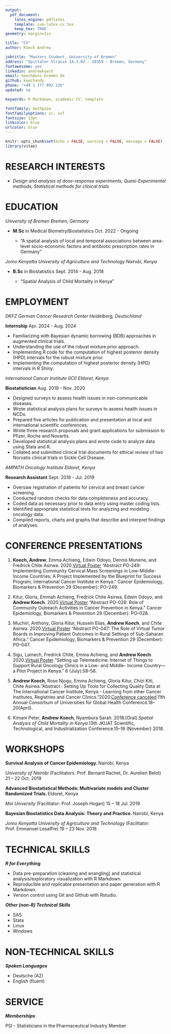 ---
output: 
  pdf_document:
    latex_engine: pdflatex
    template: svm-latex-cv.tex
    keep_tex: TRUE
geometry: margin=1in

title: "CV"
author: Koech Andrew 

jobtitle: "Masters Student, University of Bremen"
address: "Spittaler Strasse 1A-3.02 · 28359 · Bremen, Germany"
fontawesome: yes
linkedin: andrewkoech
email: koech@uni-bremen.de
github: koechandy
phone: "+49 1 777 892 226"
updated: no

keywords: R Markdown, academic CV, template

fontfamily: mathpazo
fontfamilyoptions: sc, osf
fontsize: 13pt
linkcolor: blue
urlcolor: blue
---

```{r setup, include=FALSE}
knitr::opts_chunk$set(echo = FALSE, warning = FALSE, message = FALSE)
library(vitae)
```

# **RESEARCH INTERESTS**

  + _Design and analysis of dose-response experiments, Quasi-Experimental methods, Statistical methods for clinical trials_

# **EDUCATION**

*University of Bremen* \hfill _Bremen, Germany_

  + **M.Sc** in Medical Biometry/Biostatistics \hfill Oct. 2022 - Ongoing

      + “A spatial analysis of local and temporal associations between area-level socio-economic factors and antibiotic prescription rates in Germany”
  
*Jomo Kenyatta University of Agriculture and Technology* \hfill _Nairobi, Kenya_

  + **B.Sc** in Biostatistics \hfill Sept. 2014 - Aug. 2018
  
      + “Spatial Analysis of Child Mortality in Kenya”
  
# **EMPLOYMENT**

*DKFZ German Cancer Research Center* \hfill _Heidelberg, Deutschland_

  **Internship** \hfill Apr. 2024 - Aug. 2024

  + Familiarizing with Bayesian dynamic borrowing (BDB) approaches in augmented clinical trials.
  + Understanding the use of the robust mixture prior approach.
  + Implementing R code for the computation of highest posterior density (HPD) intervals for the robust mixture prior.
  + Implementing the computation of highest posterior density (HPD) intervals in R Shiny.

*International Cancer Institute (ICI)* \hfill _Eldoret, Kenya_

  **Biostatistician** \hfill Aug. 2019 - Nov. 2020
  
  + Designed surveys to assess health issues in non-communicable diseases.
  + Wrote statistical analysis plans for surveys to assess health issues in NCDs.
  + Prepared five articles for publication and presentation at local and international scientific conferences.
  + Wrote three research proposals and grant applications for submission to Pfizer, Roche and Novartis.
  + Developed statistical analysis plans and wrote code to analyze data using Stata and R.
  + Collated and submitted clinical trial documents for ethical review of two Norvatis clinical trials in Sickle Cell Disease.

*AMPATH Oncology Institute* \hfill _Eldoret, Kenya_

  **Research Assistant** \hfill Sept. 2018 - Jul. 2019
  
  + Oversaw registration of patients for cervical and breast cancer screening.
  + Conducted random checks for data completeness and accuracy.
  + Coded data as necessary prior to data entry using master coding lists.
  + Identified appropriate statistical tests for analyzing and modeling oncology data.
  + Compiled reports, charts and graphs that describe and interpret findings of analyses.

# **CONFERENCE PRESENTATIONS**

1. **Koech, Andrew**, Emma Achieng, Edwin Odoyo, Dennis Munene, and Fredrick Chite Asirwa.
2020.[Virtual Poster](https://doi.org/10.1158/1538-7755.DISP20-PO-249) “Abstract PO-249: Implementing Community Cervical Mass Screenings in Low-Middle-Income Countries: A Project Implemented by the Blueprint for Success Program, International Cancer Institute in Kenya.” Cancer Epidemiology, Biomarkers & Prevention 29 (December): PO–249. 

2. Kitur, Gloria, Emmah Achieng, Fredrick Chite Asirwa, Edwin Odoyo, and **Andrew Koech**. 2020.[Virtual Poster](https://doi.org/10.1158/1538-7755.DISP20-PO-028)
“Abstract PO-028: Role of Community Outreach Activities in Cancer Prevention in Kenya.”
Cancer Epidemiology, Biomarkers & Prevention 29 (December): PO–028. 

3. Muchiri, Anthony, Gloria Kitur, Hussein Elias, **Andrew Koech**, and Chite Asirwa. 2020.[Virtual Poster](https://doi.org/10.1158/1538-7755.DISP20-PO-047) “Abstract
PO-047: The Role of Virtual Tumor Boards in Improving Patient Outcomes in Rural Settings
of Sub-Saharan Africa.” Cancer Epidemiology, Biomarkers & Prevention 29 (December): PO–047.

4. Sigu, Lamech, Fredrick Chite, Emma Achieng, and **Andrew Koech**. 2020.[Virtual Poster](https://doi.org/10.1200/GO.20.54000) “Setting up
Telemedicine: Internet of Things to Support Rural Oncology Clinics in a Low- and Middle-
Income Country—a Pilot Project in Kenya.” 6 (July):58–58.

5. **Andrew Koech**, Rose Njogu, Emma Achieng, Gloria Kitur, Chizi Kiti, Chite Asirwa.“Abstract : Setting Up Tools for Collecting Quality Data at The International Cancer Institute, Kenya - Learning from other Cancer Institutes, Registries and Cancer Clinics.”2020.[Conference canceled](https://www.dropbox.com/s/lq0owvwya6dcjfh/1%20CUGH%202020%20eBook_Abstracts_Global%20Health%20Education.pdf?dl=0).11th Annual Consortium of Universities for Global Health Conference.18–20(April).

6. Kimani Peter, **Andrew Koech**, Nyambura Sarah. 2018.[Oral] *Spatial Analysis of Child Mortality in Kenya*.13th JKUAT Scientific, Technological, and Industrialization Conference.15–16 (November) 2018.


# **WORKSHOPS**

**Survival Analysis of Cancer Epidemiology. ** \hfill Nairobi, Kenya

  *University of Nairobi* (Facilitators: Prof. Bernard Rachet, Dr. Aurelien Belot) \hfill 21 – 22 Oct. 2019

**Advanced Biostatistical Methods: Multivariate models and Cluster Randomized Trials. ** \hfill Eldoret, Kenya

  *Moi University* (Facilitator: Prof. Joseph Hogan) \hfill 15 – 18 Jul. 2019 

**Bayesian Biostatistics Data Analysis: Theory and Practice. ** \hfill Nairobi, Kenya

  *Jomo Kenyatta University of Agriculture and Technology* (Facilitator: Prof. Emmanuel Lesaffre) \hfill 19 – 23 Nov. 2018 
  


# **TECHNICAL SKILLS**

  _**R for Everything**_
  
  + Data pre-preparation (cleaning and wrangling) and statistical analysis/exploratory visualization with R Markdown.
  + Reproducible and replicable presentation and paper generation with R Markdown.
  + Version control using Git and Github with Rstudio.
 
  _**Other (non-R) Technical Skills**_
  
  + SAS
  + Stata
  + Linux
  + Windows
  
# **NON-TECHNICAL SKILLS**

  _**Spoken Languages**_
  
  + Deutsche (A2)
  + English (fluent)

  <!-- _**Certifications**_ -->

  <!-- + SAS Certified Specialist: Base Programming Using SAS 9.4 -->
  <!-- + SAS Certified Clinical Trials Programmer Using SAS 9.4 -->
  
# **SERVICE**

  _**Memberships**_
  
<!-- International Biometric Society - Deutsche Region (IBS-DR) \hfill Member -->

PSI - Statisticians in the Pharmaceutical Industry \hfill Member